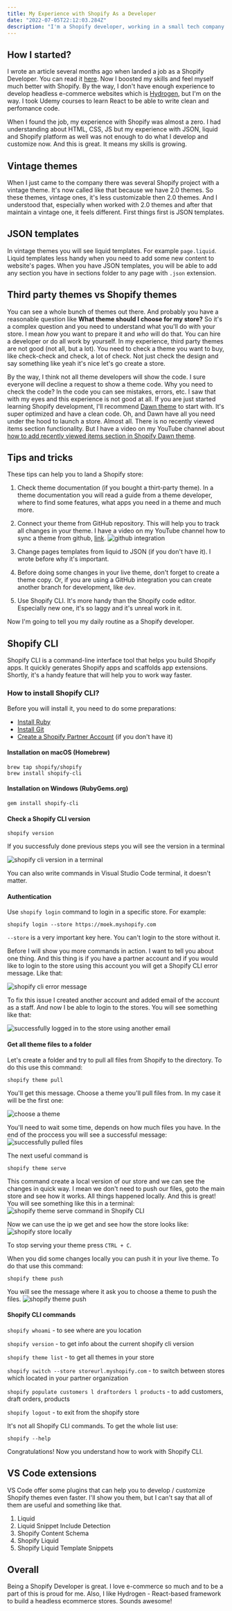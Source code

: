 ```yaml
---
title: My Experience with Shopify As a Developer
date: "2022-07-05T22:12:03.284Z"
description: "I'm a Shopify developer, working in a small tech company. In this article you will read my experience with Shopify Platform and you will know some tips and trick in Shopify development. Let's go deeper!"
---
```


## How I started?
I wrote an article several months ago when landed a job as a Shopify Developer. You can read it [here](https://medium.com/@devmoek/my-journey-from-zero-to-got-an-offer-in-tech-company-b1718ca8ab20). Now I boosted my skills and feel myself much better with Shopify. By the way, I don't have enough experience to develop headless e-commerce websites which is [Hydrogen](https://hydrogen.shopify.dev/), but I'm on the way. I took Udemy courses to learn React to be able to write clean and perfomance code.

When I found the job, my experience with Shopify was almost a zero. I had understanding about HTML, CSS, JS but my experience with JSON, liquid and Shopify platform as well was not enough to do what I develop and customize now. And this is great. It means my skills is growing. 

## Vintage themes
When I just came to the company there was several Shopify project with a vintage theme. It's now called like that because we have 2.0 themes. So these themes, vintage ones, it's less customizable then 2.0 themes. And I understood that, especially when worked with 2.0 themes and after that maintain a vintage one, it feels different. First things first is JSON templates.

## JSON templates
In vintage themes you will see liquid templates. For example `page.liquid`. Liquid templates less handy when you need to add some new content to website's pages. When you have JSON templates, you will be able to add any section you have in sections folder to any page with `.json` extension.

## Third party themes vs Shopify themes
You can see a whole bunch of themes out there. And probably you have a reasonable question like **What theme should I choose for my store?** So it's a complex question and you need to understand what you'll do with your store. I mean *how* you want to prepare it and *who* will do that. You can hire a developer or do all work by yourself. In my experience, third party themes are not good (not all, but a lot). You need to check a theme you want to buy, like check-check and check, a lot of check. Not just check the design and say something like yeah it's nice let's go create a store.

By the way, I think not all theme developers will show the code. I sure everyone will decline a request to show a theme code. Why you need to check the code? In the code you can see mistakes, errors, etc. I saw that with my eyes and this experience is not good at all. If you are just started learning Shopify development, I'll recommend [Dawn theme](https://themes.shopify.com/themes/dawn/styles/default) to start with. It's super optimized and have a clean code. Oh, and Dawn have all you need under the hood to launch a store. Almost all. There is no recently viewed items section functionality. But I have a video on my YouTube channel about [how to add recently viewed items section in Shopify Dawn theme](https://www.youtube.com/watch?v=gk7KzAFPP5E&t). 

## Tips and tricks
These tips can help you to land a Shopify store:
1. Check theme documentation (if you bought a thirt-party theme). In a theme documentation you will read a guide from a theme developer, where to find some features, what apps you need in a theme and much more.
2. Connect your theme from GitHub repository. This will help you to track all changes in your theme. I have a video on my YouTube channel how to sync a theme from github, [link](https://www.youtube.com/shorts/LVZu7M1-BNc).
![github integration](images/shopify-github-integration.png)

3. Change pages templates from liquid to JSON (if you don't have it). I wrote before why it's important.
4. Before doing some changes in your live theme, don't forget to create a theme copy. Or, if you are using a GitHub integration you can create another branch for development, like `dev`.
5. Use Shopify CLI. It's more handy than the Shopify code editor. Especially new one, it's so laggy and it's unreal work in it.

Now I'm going to tell you my daily routine as a Shopify developer.

## Shopify CLI
Shopify CLI is a command-line interface tool that helps you build Shopify apps. It quickly generates Shopify apps and scaffolds app extensions. Shortly, it's a handy feature that will help you to work way faster. 

### How to install Shopify CLI?
Before you will install it, you need to do some preparations:
* [Install Ruby](https://www.ruby-lang.org/en/downloads/)
* [Install Git](https://git-scm.com/downloads)
* [Create a Shopify Partner Account](https://accounts.shopify.com/signup) (if you don't have it)

#### Installation on macOS (Homebrew)

```
brew tap shopify/shopify
brew install shopify-cli

```

#### Installation on Windows (RubyGems.org)

```
gem install shopify-cli

```

#### Check a Shopify CLI version

``` 
shopify version
```

If you successfuly done previous steps you will see the version in a terminal

![shopify cli version in a terminal](images/shopify-cli-terminal.png)

You can also write commands in Visual Studio Code terminal, it doesn't matter. 

#### Authentication 
Use `shopify login` command to login in a specific store. For example:
```
shopify login --store https://moek.myshopify.com
```

`--store` is a very important key here. You can't login to the store without it. 

Before I will show you more commands in action. I want to tell you about one thing. And this thing is if you have a partner account and if you would like to login to the store using this account you will get a Shopify CLI error message. Like that:

![shopify cli error message](images/shopify-cli-error.png)

To fix this issue I created another account and added email of the account as a staff. And now I be able to login to the stores. You will see something like that:

![successfully logged in to the store using another email](images/successfully-logged-in-shopify-cli.png)

#### Get all theme files to a folder
Let's create a folder and try to pull all files from Shopify to the directory. To do this use this command: 
```
shopify theme pull
```

You'll get this message. Choose a theme you'll pull files from. In my case it will be the first one:

![choose a theme](images/choose-a-theme.png)

You'll need to wait some time, depends on how much files you have. In the end of the proccess you will see a successful message:
![successfully pulled files](images/successfully-pulled.png)

The next useful command is 

```
shopify theme serve

```

This command create a local version of our store and we can see the changes in quick way. I mean we don't need to push our files, goto the main store and see how it works. All things happened locally. And this is great! You will see something like this in a terminal:
![shopify theme serve command in Shopify CLI](images/shopify-theme-serve.png)

Now we can use the ip we get and see how the store looks like:
![shopify store locally](images/shopify-store-locally.png)

To stop serving your theme press `CTRL + C`.

When you did some changes locally you can push it in your live theme. To do that use this command:

```
shopify theme push
```

You will see the message where it ask you to choose a theme to push the files.
![shopify theme push](images/shopify-theme-push.png)

#### Shopify CLI commands
`shopify whoami` - to see where are you location

`shopify version` - to get info about the current shopify cli version

`shopify theme list` - to get all themes in your store

`shopify switch --store storeurl.myshopify.com` - to switch between stores which located in your partner organization

`shopify populate customers l draftorders l products` - to add customers, draft orders, products

`shopify logout` - to exit from the shopify store

It's not all Shopify CLI commands. To get the whole list use: 
```
shopify --help

```

Congratulations! Now you understand how to work with Shopify CLI.

## VS Code extensions
VS Code offer some plugins that can help you to develop / customize Shopify themes even faster. I'll show you them, but I can't say that all of them are useful and something like that.

1. Liquid
2. Liquid Snippet Include Detection
3. Shopify Content Schema
4. Shopify Liquid
5. Shopify Liquid Template Snippets

## Overall
Being a Shopify Developer is great. I love e-commerce so much and to be a part of this is proud for me. Also, I like Hydrogen - React-based framework to build a headless ecommerce stores. Sounds awesome!